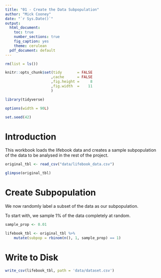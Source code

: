 ```yaml
---
title: "01 - Create the Data Subpopulation"
author: "Mick Cooney"
date: "`r Sys.Date()`"
output:
  html_document:
    toc: true
    number_sections: true
    fig_caption: yes
    theme: cerulean
  pdf_document: default
---
```


<!--
(Title: 01 - Create the Data Subpopulation
Author: Mick Cooney
Date: `r Sys.Date()`
Abstract: The abstract for this article goes here
Keywords:
-->


```r
rm(list = ls())

knitr::opts_chunk$set(tidy       = FALSE
                     ,cache      = FALSE
                     ,fig.height =     8
                     ,fig.width  =    11
                     )

library(tidyverse)

options(width = 90L)

set.seed(42)
```


# Introduction

This workbook loads the lifebook data and creates a sample subpopulation of the data to be analysed in the rest of the project.

```r
original_tbl <- read_csv("data/lifebook_data.csv")

glimpse(original_tbl)
```

# Create Subpopulation

We now randomly label a subset of the data as our subpopulation.

To start with, we sample 1% of the data completely at random.

```r
sample_prop <- 0.01

lifebook_tbl <- original_tbl %>%
    mutate(subpop = rbinom(n(), 1, sample_prop) == 1)
```


# Write to Disk

```r
write_csv(lifebook_tbl, path = 'data/dataset.csv')
```

